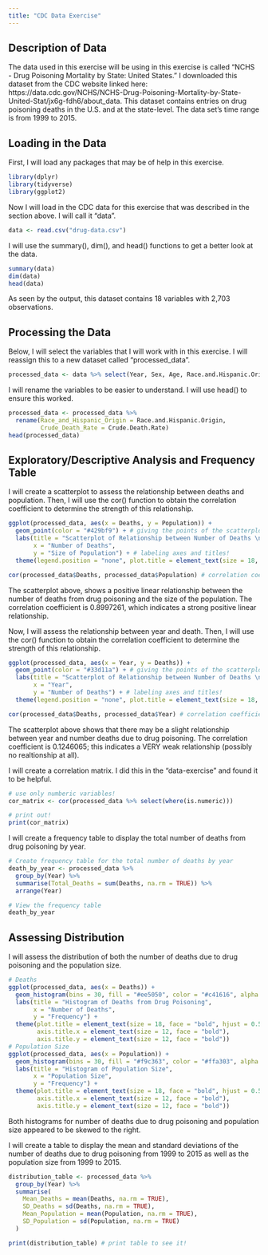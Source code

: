 ```yaml
---
title: "CDC Data Exercise"
---
```

## Description of Data 

The data used in this exercise will be using in this exercise is called "NCHS - Drug Poisoning Mortality by State: United States." I downloaded this dataset from the CDC website linked here: https://data.cdc.gov/NCHS/NCHS-Drug-Poisoning-Mortality-by-State-United-Stat/jx6g-fdh6/about_data. This dataset contains entries on drug poisoning deaths in the U.S. and at the state-level. The data set's time range is from 1999 to 2015.  

## Loading in the Data

First, I will load any packages that may be of help in this exercise. 
```r
library(dplyr)
library(tidyverse)
library(ggplot2)
```

Now I will load in the CDC data for this exercise that was described in the section above. I will call it "data".
```r
data <- read.csv("drug-data.csv")
```

I will use the summary(), dim(), and head() functions to get a better look at the data. 
```r
summary(data)
dim(data)
head(data)
```
As seen by the output, this dataset contains 18 variables with 2,703 observations. 

## Processing the Data

Below, I will select the variables that I will work with in this exercise. I will reassign this to a new dataset called "processed_data". 
```r
processed_data <- data %>% select(Year, Sex, Age, Race.and.Hispanic.Origin, State, Deaths, Population, Crude.Death.Rate)
```

I will rename the variables to be easier to understand. I will use head() to ensure this worked.
```r
processed_data <- processed_data %>%
  rename(Race_and_Hispanic_Origin = Race.and.Hispanic.Origin,
         Crude_Death_Rate = Crude.Death.Rate)
head(processed_data)
```
## Exploratory/Descriptive Analysis and Frequency Table

I will create a scatterplot to assess the relationship between deaths and population. Then, I will use the cor() function to obtain the correlation coefficient to determine the strength of this relationship. 
```r
ggplot(processed_data, aes(x = Deaths, y = Population)) +
  geom_point(color = "#429bf9") + # giving the points of the scatterplot a blue color
  labs(title = "Scatterplot of Relationship between Number of Deaths \n From Drug Poisoning and Population Size",
       x = "Number of Deaths",
       y = "Size of Population") + # labeling axes and titles!
  theme(legend.position = "none", plot.title = element_text(size = 18, face = "bold", hjust = 0.5), axis.title.x = element_text(size = 12, face = "bold"), axis.title.y = element_text(size = 12, face = "bold")) # removing legend; making title and axes bold and giving them a larger font size

cor(processed_data$Deaths, processed_data$Population) # correlation coefficient
```
The scatterplot above, shows a positive linear relationship between the number of deaths from drug poisoning and the size of the population. The correlation coefficient is 0.8997261, which indicates a strong positive linear relationship.

Now, I will assess the relationship between year and death. Then, I will use the cor() function to obtain the correlation coefficient to determine the strength of this relationship. 
```r
ggplot(processed_data, aes(x = Year, y = Deaths)) +
  geom_point(color = "#33d11a") + # giving the points of the scatterplot a green color
  labs(title = "Scatterplot of Relationship between Number of Deaths \n From Drug Poisoning and Year",
       x = "Year",
       y = "Number of Deaths") + # labeling axes and titles!
  theme(legend.position = "none", plot.title = element_text(size = 18, face = "bold", hjust = 0.5), axis.title.x = element_text(size = 12, face = "bold"), axis.title.y = element_text(size = 12, face = "bold")) # removing legend; making title and axes bold and giving them a larger font size

cor(processed_data$Deaths, processed_data$Year) # correlation coefficient
```
The scatterplot above shows that there may be a slight relationship between year and number deaths due to drug poisoning. The correlation coefficient is 0.1246065; this indicates a VERY weak relationship (possibly no realtionship at all). 

I will create a correlation matrix. I did this in the "data-exercise" and found it to be helpful. 
```r
# use only numberic variables!
cor_matrix <- cor(processed_data %>% select(where(is.numeric)))

# print out!
print(cor_matrix)
```
I will create a frequency table to display the total number of deaths from drug poisoning by year. 
```r
# Create frequency table for the total number of deaths by year
death_by_year <- processed_data %>%
  group_by(Year) %>%
  summarise(Total_Deaths = sum(Deaths, na.rm = TRUE)) %>%
  arrange(Year)

# View the frequency table
death_by_year
```

## Assessing Distribution 

I will assess the distribution of both the number of deaths due to drug poisoning and the population size. 
```r
# Deaths
ggplot(processed_data, aes(x = Deaths)) +
  geom_histogram(bins = 30, fill = "#ee5050", color = "#c41616", alpha = 0.7) +
  labs(title = "Histogram of Deaths from Drug Poisoning",
       x = "Number of Deaths",
       y = "Frequency") +
  theme(plot.title = element_text(size = 18, face = "bold", hjust = 0.5),
        axis.title.x = element_text(size = 12, face = "bold"),
        axis.title.y = element_text(size = 12, face = "bold"))
# Population Size
ggplot(processed_data, aes(x = Population)) +
  geom_histogram(bins = 30, fill = "#f9c363", color = "#ffa303", alpha = 0.7) +
  labs(title = "Histogram of Population Size",
       x = "Population Size",
       y = "Frequency") +
  theme(plot.title = element_text(size = 18, face = "bold", hjust = 0.5),
        axis.title.x = element_text(size = 12, face = "bold"),
        axis.title.y = element_text(size = 12, face = "bold"))

```
Both histograms for number of deaths due to drug poisoning and population size appeared to be skewed to the right. 

I will create a table to display the mean and standard deviations of the number of deaths due to drug poisoning from 1999 to 2015 as well as the population size from 1999 to 2015. 
```r
distribution_table <- processed_data %>%
  group_by(Year) %>%
  summarise(
    Mean_Deaths = mean(Deaths, na.rm = TRUE),
    SD_Deaths = sd(Deaths, na.rm = TRUE),
    Mean_Population = mean(Population, na.rm = TRUE),
    SD_Population = sd(Population, na.rm = TRUE)
  )

print(distribution_table) # print table to see it!
```

